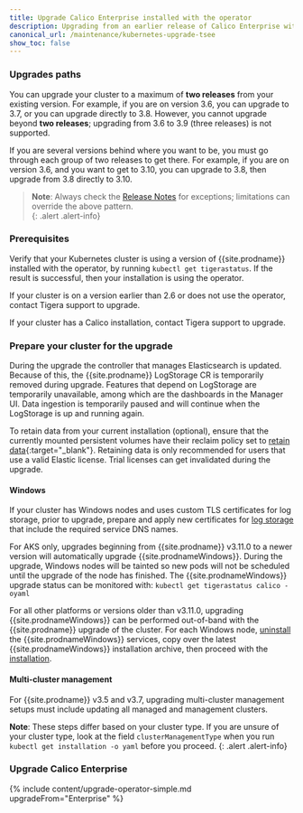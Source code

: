 ```yaml
---
title: Upgrade Calico Enterprise installed with the operator
description: Upgrading from an earlier release of Calico Enterprise with the operator.
canonical_url: /maintenance/kubernetes-upgrade-tsee
show_toc: false
---
```


### Upgrades paths

You can upgrade your cluster to a maximum of **two releases** from your existing version. For example, if you are on version 3.6, you can upgrade to 3.7, or you can upgrade directly to 3.8. However, you cannot upgrade beyond **two releases**; upgrading from 3.6 to 3.9 (three releases) is not supported. 

If you are several versions behind where you want to be, you must go through each group of two releases to get there. For example, if you are on version 3.6, and you want to get to 3.10, you can upgrade to 3.8, then upgrade from 3.8 directly to 3.10. 

>**Note**: Always check the [Release Notes]({{site.baseurl}}/release-notes/) for exceptions; limitations can override the above pattern.  
{: .alert .alert-info}

### Prerequisites

Verify that your Kubernetes cluster is using a version of {{site.prodname}} installed with the operator, by running 
`kubectl get tigerastatus`. If the result is successful, then your installation is using the operator.

If your cluster is on a version earlier than 2.6 or does not use the operator, contact Tigera support to upgrade.

If your cluster has a Calico installation, contact Tigera support to upgrade.

### Prepare your cluster for the upgrade

During the upgrade the controller that manages Elasticsearch is updated. Because of this, the {{site.prodname}} LogStorage 
CR is temporarily removed during upgrade. Features that depend on LogStorage are temporarily unavailable, among which
are the dashboards in the Manager UI. Data ingestion is temporarily paused and will continue when the LogStorage is
up and running again.

To retain data from your current installation (optional), ensure that the currently mounted persistent volumes 
have their reclaim policy set to [retain data](https://kubernetes.io/docs/tasks/administer-cluster/change-pv-reclaim-policy/){:target="_blank"}.
Retaining data is only recommended for users that use a valid Elastic license. Trial licenses can get invalidated during 
the upgrade.

#### Windows

If your cluster has Windows nodes and uses custom TLS certificates for log storage, prior to upgrade, prepare and apply new certificates for [log storage]({{site.baseurl}}/security/comms/log-storage-tls) that include the required service DNS names.

For AKS only, upgrades beginning from {{site.prodname}} v3.11.0 to a newer version will automatically upgrade {{site.prodnameWindows}}. During the upgrade, Windows nodes will be tainted so new pods will not be scheduled until the upgrade of the node has finished. The {{site.prodnameWindows}} upgrade status can be monitored with: `kubectl get tigerastatus calico -oyaml`

For all other platforms or versions older than v3.11.0, upgrading {{site.prodnameWindows}} can be performed out-of-band with the {{site.prodname}} upgrade of the cluster. For each Windows node, [uninstall]({{site.baseurl}}/getting-started/windows-calico/maintain#uninstall-calico-enterprise-for-windows-from-windows-nodes) the {{site.prodnameWindows}} services, copy over the latest {{site.prodnameWindows}} installation archive, then proceed with the [installation]({{site.baseurl}}/getting-started/windows-calico/quickstart#install-calico-enterprise-for-windows).

#### Multi-cluster management

For {{site.prodname}} v3.5 and v3.7, upgrading multi-cluster management setups must include updating all managed and management clusters.

**Note**: These steps differ based on your cluster type. If you are unsure of your cluster type, look at the field `clusterManagementType` when you run `kubectl get installation -o yaml` before you proceed.
{: .alert .alert-info}

### Upgrade Calico Enterprise

{% include content/upgrade-operator-simple.md upgradeFrom="Enterprise" %}
